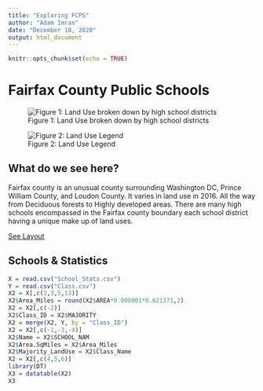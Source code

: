 ```yaml
---
title: "Exploring FCPS"
author: "Adam Imran"
date: "December 18, 2020"
output: html_document
---
```


```r
knitr::opts_chunk$set(echo = TRUE)
```


# Fairfax County Public Schools

![Figure 1: Land Use broken down by high school districts](./Map2016.png)

![Figure 2: Land Use Legend](./LandUse_Legend.png)

## What do we see here?
Fairfax county is an unusual county
surrounding Washington DC, Prince
William County, and Loudon County. It
varies in land use in 2016. All the way from
Deciduous forests to Highly developed
areas. There are many high schools
encompassed in the Fairfax county
boundary each school district having a
unique make up of land uses.

<a href="Layout1.pdf">See Layout</a>

## Schools & Statistics
```r
X = read.csv("School_Stats.csv")
Y = read.csv("Class.csv")
X2 = X[,c(2,3,5,13)]
X2$Area_Miles = round(X2$AREA*0.000001*0.621371,2)
X2 = X2[,c(-2)]
X2$Class_ID = X2$MAJORITY
X2 = merge(X2, Y, by = "Class_ID")
X2 = X2[,c(-1,-3,-4)]
X2$Name = X2$SCHOOL_NAM
X2$Area.SqMiles = X2$Area_Miles
X2$Majority_LandUse = X2$Class_Name
X2 = X2[,c(4,5,6)]
library(DT)
X3 = datatable(X2)
X3
```

